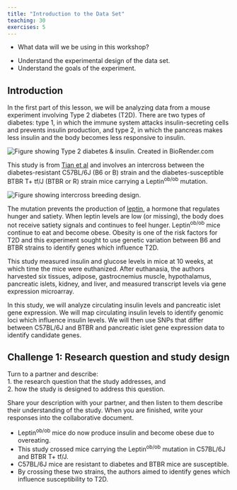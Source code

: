 ```yaml
---
title: "Introduction to the Data Set"
teaching: 30
exercises: 5
---
```


:::::::::::::::::::::::::::::::::::::: questions 

- What data will we be using in this workshop?

::::::::::::::::::::::::::::::::::::::::::::::::

::::::::::::::::::::::::::::::::::::: objectives

- Understand the experimental design of the data set.
- Understand the goals of the experiment. 

::::::::::::::::::::::::::::::::::::::::::::::::

## Introduction

In the first part of this lesson, we will be analyzing data from a mouse
experiment involving Type 2 diabetes (T2D). There are two types of diabetes:
type 1, in which the immune system attacks insulin-secreting cells and prevents
insulin production, and type 2, in which the pancreas makes less insulin and
the body becomes less responsive to insulin.

![Insulin resistance in Type 2 diabetes](fig/healthy-vs-T2D.png){alt="Figure showing Type 2 diabetes & insulin."}
Created in  BioRender.com

This study is from 
[Tian et al](https://www.ncbi.nlm.nih.gov/pmc/articles/PMC4649649/)
and involves an intercross between the diabetes-resistant C57BL/6J (B6 or B) 
strain and the diabetes-susceptible BTBR T+ tf/J (BTBR or R) strain mice 
carrying a Leptin^ob/ob^ mutation. 

![](fig/intercross.png){alt="Figure showing intercross breeding design."}

The <ob> mutation prevents the production of 
[leptin](https://en.wikipedia.org/wiki/Leptin), a hormone that 
regulates hunger and satiety. When leptin levels are low (or missing), the body 
does not receive satiety signals and continues to feel hunger. Leptin^ob/ob^ 
mice continue to eat and become obese. Obesity is one of the risk factors for 
T2D and this experiment sought to use genetic variation between B6 and BTBR
strains to identify genes which influence T2D. 

This study measured insulin and glucose levels in mice at 10 weeks, at which
time the mice were euthanized. After euthanasia, the authors harvested six
tissues, adipose, gastrocnemius muscle, hypothalamus, pancreatic islets, kidney,
and liver, and measured transcript levels via gene expression microarray.

In this study, we will analyze circulating insulin levels and pancreatic islet 
gene expression. We will map circulating insulin levels to identify genomic
loci which influence insulin levels. We will then use SNPs that differ between
C57BL/6J and BTBR and pancreatic islet gene expression data to identify 
candidate genes.

::::::::::::::::::::::::::::::::::::: challenge 

## Challenge 1: Research question and study design

Turn to a partner and describe:   
1. the research question that the study addresses, and    
2. how the study is designed to address this question.    

Share your description with your partner, and then listen to them describe
their understanding of the study. When you are finished, write your responses
into the collaborative document.

:::::::::::::::::::::::: solution 
 

:::::::::::::::::::::::::::::::::

:::::::::::::::::::::::::::::::::::::


::::::::::::::::::::::::::::::::::::: keypoints 

- Leptin^ob/ob^ mice do now produce insulin and become obese due to overeating.
- This study crossed mice carrying the Leptin^ob/ob^ mutation in C57BL/6J and
BTBR T+ tf/J.
- C57BL/6J mice are resistant to diabetes and BTBR mice are susceptible.
- By crossing these two strains, the authors aimed to identify genes which
influence susceptibility to T2D.

::::::::::::::::::::::::::::::::::::::::::::::::

